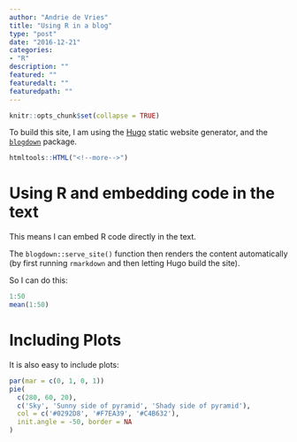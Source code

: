 ```yaml
---
author: "Andrie de Vries"
title: "Using R in a blog"
type: "post"
date: "2016-12-21"
categories: 
- "R"
description: ""
featured: ""
featuredalt: ""
featuredpath: ""
---
```


```r
knitr::opts_chunk$set(collapse = TRUE)
```

To build this site, I am using the [Hugo](http://gohugo.io/) static website generator, and the [`blogdown`](https://github.com/rstudio/blogdown) package.


```r
htmltools::HTML("<!--more-->")
```

# Using R and embedding code in the text



This means I can embed R code directly in the text.

The `blogdown::serve_site()` function then renders the content automatically (by first running `rmarkdown` and then letting Hugo build the site).


So I can do this:

```r
1:50
mean(1:50)
```

# Including Plots

It is also easy to include plots:

```r
par(mar = c(0, 1, 0, 1))
pie(
  c(280, 60, 20),
  c('Sky', 'Sunny side of pyramid', 'Shady side of pyramid'),
  col = c('#0292D8', '#F7EA39', '#C4B632'),
  init.angle = -50, border = NA
)
```

